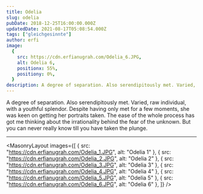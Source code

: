 ```yaml
---
title: Odelia
slug: odelia
pubDate: 2018-12-25T16:00:00.000Z
updatedDate: 2021-08-17T05:08:54.000Z
tags: ["gleichgesinnte"]
author: erfi
image:
  {
    src: https://cdn.erfianugrah.com/Odelia_6.JPG,
    alt: Odelia 6,
    positionx: 55%,
    positiony: 0%,
  }
description: A degree of separation. Also serendipitously met. Varied, raw individual, with a youthful splendor.
---
```


A degree of separation. Also serendipitously met. Varied, raw individual, with a youthful splendor. Despite having only met for a few moments, she was keen on getting her portraits taken. The ease of the whole process has got me thinking about the irrationality behind the fear of the unknown. But you can never really know till you have taken the plunge.

---


<MasonryLayout
  images={[
    { src: "https://cdn.erfianugrah.com/Odelia_1.JPG", alt: "Odelia 1" },
    { src: "https://cdn.erfianugrah.com/Odelia_2.JPG", alt: "Odelia 2" },
    { src: "https://cdn.erfianugrah.com/Odelia_3.JPG", alt: "Odelia 3" },
    { src: "https://cdn.erfianugrah.com/Odelia_4.JPG", alt: "Odelia 4" },
    { src: "https://cdn.erfianugrah.com/Odelia_5.JPG", alt: "Odelia 5" },
    { src: "https://cdn.erfianugrah.com/Odelia_6.JPG", alt: "Odelia 6" },
  ]}
/>
